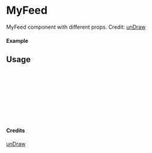 
<Meta of={MyFeed} title="unDraw/MyFeed" />

# MyFeed

MyFeed component with different props.
Credit: [unDraw](https://undraw.co/illustrations)

#### Example

<Canvas of={MyFeed.Primary} />

## Usage

```ts
import { MyFeed } from "yadl-ui";

const Example = () => {
  return (
      <MyFeed />
  );
};

export default Example;
```

#### Credits
[unDraw](https://undraw.co/illustrations)
